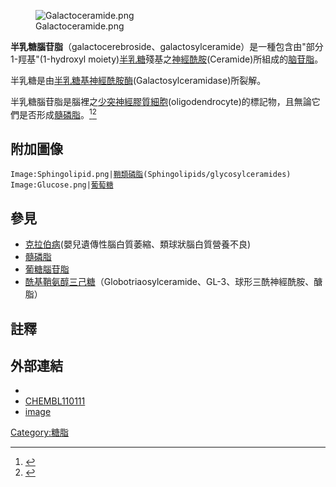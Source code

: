 [[File:Galactoceramide.png|thumb]]

'''半乳糖腦苷脂'''（galactocerebroside、galactosylceramide）是一種包含由"部分1-羥基"(1-hydroxyl moiety)[[半乳糖|半乳糖]]殘基之[[神經酰胺|神經酰胺]](Ceramide)所組成的[[脑苷脂|脑苷脂]]。

半乳糖是由[[半乳糖基神經酰胺酶|半乳糖基神經酰胺酶]](Galactosylceramidase)所裂解。

半乳糖腦苷脂是腦裡之[[少突神經膠質細胞|少突神經膠質細胞]](oligodendrocyte)的標記物，且無論它們是否形成[[髓磷脂|髓磷脂]]。<ref>{{Cite journal|title=Galactocerebroside is a specific cell-surface antigenic marker for oligodendrocytes in culture|url=https://www.nature.com/articles/274813a0|last=Raff|first=Martin C.|last2=Mirsky|first2=Rhona|date=1978-08|journal=Nature|issue=5673|doi=10.1038/274813a0|volume=274|pages=813–816|language=en|issn=1476-4687|last3=Fields|first3=K. L.|last4=Lisak|first4=Robert P.|last5=Dorfman|first5=Susan H.|last6=Silberberg|first6=Donald H.|last7=Gregson|first7=N. A.|last8=Leibowitz|first8=Sidney|last9=Kennedy|first9=Mary C.|access-date=2021-11-10|archive-date=2021-11-10|archive-url=https://web.archive.org/web/20211110135752/https://www.nature.com/articles/274813a0|dead-url=no}}</ref><ref>{{Cite journal|title=Galactocerebroside is expressed by non-myelin-forming Schwann cells in situ.|url=https://rupress.org/jcb/article/101/3/1135/28276/Galactocerebroside-is-expressed-by|last=Jessen|first=K R|last2=Morgan|first2=L|date=1985-09-01|journal=The Journal of Cell Biology|issue=3|doi=10.1083/jcb.101.3.1135|volume=101|pages=1135–1143|language=en|issn=0021-9525|pmc=PMC2113740|pmid=3897245|last3=Brammer|first3=M|last4=Mirsky|first4=R|access-date=2021-11-10|archive-date=2021-11-10|archive-url=https://web.archive.org/web/20211110133411/https://rupress.org/jcb/article/101/3/1135/28276/Galactocerebroside-is-expressed-by|dead-url=no}}</ref>

==附加圖像==
<gallery>
 Image:Sphingolipid.png|[[鞘類磷脂|鞘類磷脂]](Sphingolipids/glycosylceramides)
 Image:Glucose.png|[[葡萄糖|葡萄糖]]
</gallery>

==參見==
* [[克拉伯病|克拉伯病]](嬰兒遺傳性腦白質萎縮、類球狀腦白質營養不良)
* [[髓磷脂|髓磷脂]]
*[[葡糖腦苷脂|葡糖腦苷脂]]
*[[酰基鞘氨醇三己糖|酰基鞘氨醇三己糖]]（Globotriaosylceramide、GL-3、球形三酰神經酰胺、醣脂）

==註釋==
{{Reflist}}

==外部連結==
* {{MeshName|Galactocerebrosides}}
* [https://www.ebi.ac.uk/chembldb/index.php/compound/inspect/CHEMBL110111 CHEMBL110111]{{Wayback|url=https://www.ebi.ac.uk/chembldb/index.php/compound/inspect/CHEMBL110111 |date=20160313233544 }}
* [https://web.archive.org/web/20070207232252/http://web.indstate.edu/thcme/mwking/galactocerebroside.jpg image]

{{Sphingolipids}}
{{biochem-stub}}

[[Category:糖脂|Category:糖脂]]